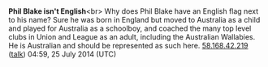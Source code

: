 <article id="42302779" title=Talk:2014 National Rugby Championship>
	<talkpage id="42302779" title="Talk:2014 National Rugby Championship">
{{WikiProject Australia|class=C|importance=Low|sports=y}}
{{WikiProject Rugby union|class=C|importance=Low}}
'''Phil Blake isn't English'''&lt;br&gt;
Why does Phil Blake have an English flag next to his name? Sure he was born in England but moved to Australia as a child and played for Australia as a schoolboy, and coached the many top level clubs in Union and League as an adult, including the Australian Wallabies. He is Australian and should be represented as such here. [[Special:Contributions/58.168.42.219|58.168.42.219]] ([[User talk:58.168.42.219|talk]]) 04:59, 25 July 2014 (UTC)
	</talkpage>
</article>
